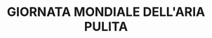 ---
title: "GIORNATA MONDIALE DELL'ARIA PULITA"
description: "La Giornata Mondiale dell'Aria Pulita, celebrata il 26 gennaio, è un'occasione globale per riflettere sull'importanza della qualità dell'aria e sull'impatto che l'inquinamento ha sulla salute e sull'ambiente. I Monti Lepini, con la loro posizione nel cuore del Lazio, offrono un rifugio naturale dove l'aria è particolarmente pulita, lontana dalle fonti di inquinamento delle aree urbane. In questo contesto, il 26 gennaio diventa un'opportunità per valorizzare queste aree montane e sensibilizzare sul legame tra la salvaguardia degli ambienti naturali e la salute del pianeta. La bellezza dei paesaggi dei Lepini, con i suoi boschi e valli, diventa un esempio concreto di come la natura possa prosperare quando protetta da azioni dannose come l'inquinamento atmosferico."
---